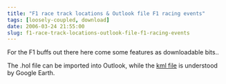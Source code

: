```yaml
---
title: "F1 race track locations & Outlook file F1 racing events"
tags: [loosely-coupled, download]
date: 2006-03-24 21:55:00
slug: f1-race-track-locations-outlook-file-f1-racing-events
---
```


For the F1 buffs out there here come some features as downloadable bits..

The .hol file can be imported into Outlook, while the [kml file](/assets/F1_tracks.kml) is understood by Google Earth.
